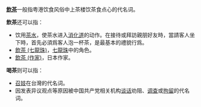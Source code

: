 {{wikt|喝茶|飲茶}}
'''[[飲茶|飲茶]]'''一般指粤港饮食风俗中上茶楼饮茶食点心的代名词。

'''飲茶'''还可以指：
* 饮用[[茶|茶水]]，使茶水进入[[消化道|消化道]]的动作。在接待或拜訪親朋好友時，當請客人坐下時，首先必須爲客人泡一杯茶，是最基本的禮貌行爲。
* [[飲茶_(七龍珠)|飲茶 (七龍珠)]]，[[七龍珠|七龍珠]]中的角色。
* [[飲茶_(作家)|飲茶 (作家)]]，日本作家。

'''喝茶'''则可以指：
* [[召妓|召妓]]在台灣的代名词。
* 因发表异议观点等原因被中国共产党相关机构[[谈话|谈话]]劝阻、[[调查|调查]]或[[拘留|拘留]]的代名词。
{{disambig|Cat=二字消歧义}}